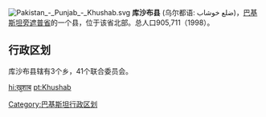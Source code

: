 [[File:Pakistan_-_Punjab_-_Khushab.svg|right]]
'''库沙布县''' (乌尔都语: ضلع خوشاب)，[[巴基斯坦|巴基斯坦]][[旁遮普省|旁遮普省]]的一个县，位于该省北部。总人口905,711（1998）。

== 行政区划 ==
库沙布县辖有3个乡，41个联合委员会。

{{旁遮普省行政区划}}

[[Category:巴基斯坦行政区划|Category:巴基斯坦行政区划]]

[[hi:खुशाब|hi:खुशाब]]
[[pt:Khushab|pt:Khushab]]